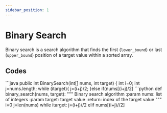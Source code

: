 ```yaml
---
sidebar_position: 1
---
```



# Binary Search

Binary search is a search algorithm that finds the first (`lower_bound`) or last (`upper_bound`) position of a target value within a sorted array.

## Codes

<Tabs>
<TabItem value="Java" label="Java">
```java
public int BinarySearch(int[] nums, int target) {
    int i=0;
    int j=nums.length;
    while (i<j){
        if(nums[(i+j)/2]>target){
            j=(i+j)/2;
        }else if(nums[(i+j)/2]<target){
            i=(i+j)/2+1;
        }else{
            return (i+j)/2;
        }
    }
    return -1;
}
```
</TabItem>
<TabItem value="Python" label="Python">
```python
def binary_search(nums, target):
    """
    Binary search algorithm
    :param nums: list of integers
    :param target: target value
    :return: index of the target value
    """
    i=0
    j=len(nums)
    while i<j:
        if nums[(i+j)//2]>target:
            j=(i+j)//2
        elif nums[(i+j)//2]<target:
            i=(i+j)//2+1
        else:
            return (i+j)//2
    return -1
```
</TabItem>
</Tabs>


